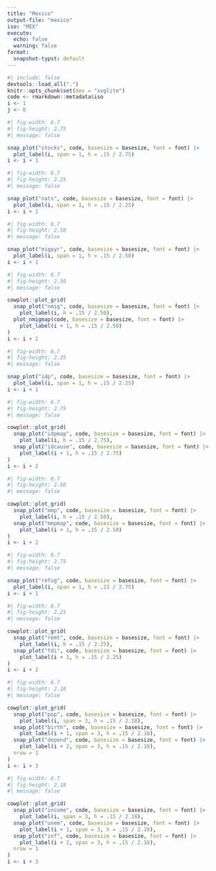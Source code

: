 ```yaml
---
title: "Mexico"
output-file: "mexico"
iso: "MEX"
execute:
  echo: false
  warning: false
format:
  snapshot-typst: default
---
```


```r
#| include: false
devtools::load_all(".")
knitr::opts_chunk$set(dev = "svglite")
code <- rmarkdown::metadata$iso
i <- 1
j <- 0
```

```{=typst}
#header(name: "I. Migration")
```

```{=typst}
`r caption_stocks(code)`
```

```r
#| fig-width: 6.7
#| fig-height: 2.75
#| message: false

snap_plot("stocks", code, basesize = basesize, font = font) |> 
  plot_label(i, span = 1, h = .15 / 2.75)
i <- i + 1
```

```r
#| fig-width: 6.7
#| fig-height: 2.25
#| message: false

snap_plot("nats", code, basesize = basesize, font = font) |> 
  plot_label(i, span = 1, h = .15 / 2.25)
i <- i + 1
```

```{=typst}
///////////////////////////////////////////////////////////////////// PAGE 2 ⬇️
#pagebreak()
```

```{=typst}
#caption[`r caption_migpyr(code)`]
```

```r
#| fig-width: 6.7
#| fig-height: 2.50
#| message: false

snap_plot("migpyr", code, basesize = basesize, font = font) |> 
  plot_label(i, span = 1, h = .15 / 2.50)
i <- i + 1
```

```{=typst}
#caption[`r caption_nmig(code)`]
```

```r
#| fig-width: 6.7
#| fig-height: 2.50
#| message: false

cowplot::plot_grid(
  snap_plot("nmig", code, basesize = basesize, font = font) |> 
    plot_label(i, h = .15 / 2.50),
  plot_nmigmap(code, basesize = basesize, font = font) |> 
    plot_label(i + 1, h = .15 / 2.50)
)
i <- i + 2
```

```{=typst}
`r caption_idp(code)`
```

```r
#| fig-width: 6.7
#| fig-height: 2.25
#| message: false

snap_plot("idp", code, basesize = basesize, font = font) |> 
  plot_label(i, span = 1, h = .15 / 2.25)
i <- i + 1
```

```{=typst}
///////////////////////////////////////////////////////////////////// PAGE 3 ⬇️
#pagebreak()
```

```r
#| fig-width: 6.7
#| fig-height: 2.75
#| message: false

cowplot::plot_grid(
  snap_plot("idpmap", code, basesize = basesize, font = font) |> 
    plot_label(i, h = .15 / 2.75),
  snap_plot("idcause", code, basesize = basesize, font = font) |> 
    plot_label(i + 1, h = .15 / 2.75)
)
i <- i + 2
```

```{=typst}
#caption[`r caption_mmp(code)`]
```

```r
#| fig-width: 6.7
#| fig-height: 2.50
#| message: false

cowplot::plot_grid(
  snap_plot("mmp", code, basesize = basesize, font = font) |> 
    plot_label(i, h = .15 / 2.50),
  snap_plot("mmpmap", code, basesize = basesize, font = font) |> 
    plot_label(i + 1, h = .15 / 2.50)
)
i <- i + 2
```

```{=typst}
#caption[
`r caption_refug_orig(code)`
#colbreak()
`r caption_refug_host(code)`
]
```

```r
#| fig-width: 6.7
#| fig-height: 2.75
#| message: false

snap_plot("refug", code, basesize = basesize, font = font) |> 
  plot_label(i, span = 1, h = .15 / 2.75)
i <- i + 1
```

```{=typst}
///////////////////////////////////////////////////////////////////// PAGE 4 ⬇️
#pagebreak()
```

```{=typst}
#caption[
`r caption_remin(code)`
`r caption_remout(code)`
#colbreak()
`r caption_fdiin(code)`
`r caption_fdiout(code)`
]
```

```r
#| fig-width: 6.7
#| fig-height: 2.25
#| message: false

cowplot::plot_grid(
  snap_plot("remt", code, basesize = basesize, font = font) |> 
    plot_label(i, h = .15 / 2.25),
  snap_plot("fdi", code, basesize = basesize, font = font) |> 
    plot_label(i + 1, h = .15 / 2.25)
)
i <- i + 2
```

```{=typst}
#header(
  name: "II. Demographics and Economy",
  note: "Data in this section refer to the general population of `r gdidata::countryname(rmarkdown::metadata$iso, to = 'name_text')` (i.e., migrant and non-migrant population)."
)
```

```{=typst}
#caption(ncol: 3)[
`r caption_pop(code)`
#colbreak()
`r caption_birth(code)`
#colbreak()
`r caption_depend(code)`
]
```

```r
#| fig-width: 6.7
#| fig-height: 2.18
#| message: false

cowplot::plot_grid(
  snap_plot("pop", code, basesize = basesize, font = font) |> 
    plot_label(i, span = 3, h = .15 / 2.18),
  snap_plot("birth", code, basesize = basesize, font = font) |> 
    plot_label(i + 1, span = 3, h = .15 / 2.18),
  snap_plot("depend", code, basesize = basesize, font = font) |> 
    plot_label(i + 2, span = 3, h = .15 / 2.18),
  nrow = 1
)
i <- i + 3
```

```{=typst}
#caption(ncol: 3)[
`r caption_income(code)`
#colbreak()
`r caption_unem(code)`
#colbreak()
`r caption_inf(code)`
]
```

```r
#| fig-width: 6.7
#| fig-height: 2.18
#| message: false

cowplot::plot_grid(
  snap_plot("income", code, basesize = basesize, font = font) |> 
    plot_label(i, span = 3, h = .15 / 2.18),
  snap_plot("unem", code, basesize = basesize, font = font) |> 
    plot_label(i + 1, span = 3, h = .15 / 2.18),
  snap_plot("inf", code, basesize = basesize, font = font) |> 
    plot_label(i + 2, span = 3, h = .15 / 2.18),
  nrow = 1
)
i <- i + 3
```

